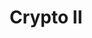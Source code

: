 ---
type: general
credit:
- Husnain Raza
- Anakin Dey
- Hassam Uddin
- Pranav Goel
- Nebu
featured: false
location: CIF 4025
recording: 'https://youtu.be/J6Q68hRBS8U'
slides: crypto_ii_meeting.pdf
tags:
- crypto
- aes-cbc
- aes-ecb
- rsa
- discrete logs
- ecc
- ecdh
time_start: 2021-09-26T14:00:00.000000-05:00
title: Crypto II
week_number: 4
---